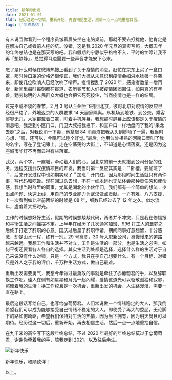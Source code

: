 ```yaml
---
title: 新年即出发
date: 2021-01-01
tldr: 经历过这一切后，重新开始，再去相信生活，然后一点一点地重拾自信。
tags: ['年终总结']
---
```



有人说当你看到一个程序员皱着眉头坐在电脑桌前，那就不要去打扰他，他肯定是在解决自己或者前人挖的坑。没错，这是我 2020 年元旦的真实写照，大概去年的年终总结也是在那天写的吧。我和假期的宁静似乎格格不入，平时的忙碌让我不再「想静静」，总觉得耳边需要一些声音才能安下心来。

忘了是什么时候在微博热搜上看到了关于疫情的消息，赶忙在京东上买了一盒口罩，那时候口罩的价格还很便宜，我们大概从未意识到疫情会如洪水猛兽一样袭来，即使几位吹哨人已经吹响了哨声。疫情搅乱了 2020 年，感染者数量一增再增，新闻里每时每刻都在报道，农历春节和人们被疫情团团围住，如果真的有年兽，勤劳聪明的人民群众大概也会把它死死按住，当然疫情也是一样的结局。

过完不咸不淡的春节，2 月 3 号从兰州坐飞机回北京，彼时北京对疫情的反应已经很严格了，外地返京的人群要求 14 天居家隔离。从机场到地铁、到公交，乘客寥寥无几，大家都戴着口罩，盯着手机屏幕，我想那时屏幕上应该都是关于疫情的消息吧。我走到小区门口，门卫大叔把我拦下，和查户口一样地盘问了我的“来龙去脉”之后，对我说消一下毒，他拿起 84 消毒液把我从头到脚喷了一遍，我当时心想，“嗯，还可以，今晚可以睡个好觉。”最后，他用似曾相熟的河南口音叫了我的名字，写在了登记簿上。走在空荡荡的大街上，不知道是心情落寞，还是因为这座城市华灯不再而显得有些落寞。

武汉，两个字，一座城，牵动着人们的心。回北京的前一天就接到公司分配的任务，远程支援武汉疫情项目的开发，我当时第一反应其实是：＂卧槽，要加班了＂，后来开发过程中也如期实现了＂加班＂开门红，因为那段时间生活就只有两件事，写代码和吃饭。现在回过头去想，不在一线永远也无法体会那种责任感和使命感，我想当时群里的同事，尤其是湖北的小伙伴们，我们都有一个简单的想法：少出点问题、快速上线，用自己的专业能力为武汉做点贡献。一方有难，八方支援，上一次看到如此空前团结的时候是 08 年，细数已经过去了 12 年之久。似水流年，虚度着大把时光。

工作的时候想好好生活，假期的时候想敲敲代码，两者并不冲突，只是我在修福报和平衡生活之间摇摆不定。上半年在经历了几次通宵加班、996 打工人的噩梦之后终于打定了辞职的心意。国庆过后呈了辞职申请，期间同事好意想留，十分感激，却是山水一程，终有一别。29 号离职，30 号入职新公司，离慢慢来的道路越来越远。我想工作和生活并不对立，工作是生活的一部分，也是生活之必需，如何平衡还要看各人各自的选择。其实生活到处都是选择，选择什么样的生活对于自己来说没有什么对错，只是一个方式，我只在乎自己想要什么、有一个目标，对错只是外人之于我的评价，千万种生活方式，做自己最难。

重新出发需要勇气，我想今年做过最勇敢的事就是牵住了@葡萄君的手，以及辞职换工作吧。佳人在侧有如星星和月亮一起闪耀，爱情这道光可以驱散孤独和寂寥，照耀着我的生活；换工作权且是一次机会，重新出发的机会，人生路漫漫，需要一直在路上。

最后这段话写给自己，也写给@葡萄君。人们常说做一个情绪稳定的大人，那我倒希望我们可以成为能够接受自己情绪不稳定的大人。即使受了再大的委屈，无论脚下的路如何崎岖，希望我们保持对生活的热情，因为当下拥有，因为明天尚且可以期待。经历过这一切后，重新开始，再去相信生活，然后一点一点地重拾自信。

在九千米的高空写下这段年终总结，不过 2020 年最好的年终总结莫过于@葡萄君，谢谢你牵着我的手，陪我走到 2021，以及往后余生。

<img src={Fly.src} alt="新年快乐" />

新年快乐，和顺致详！

以上。
